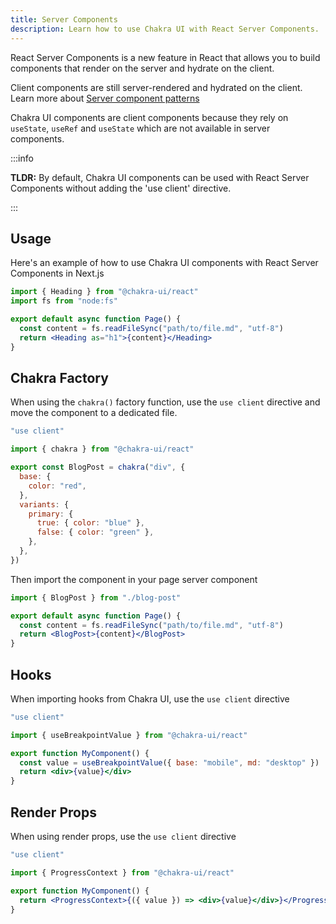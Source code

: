 ```yaml
---
title: Server Components
description: Learn how to use Chakra UI with React Server Components.
---
```


React Server Components is a new feature in React that allows you to build
components that render on the server and hydrate on the client.

Client components are still server-rendered and hydrated on the client. Learn
more about
[Server component patterns](https://nextjs.org/docs/app/building-your-application/rendering/composition-patterns)

Chakra UI components are client components because they rely on `useState`,
`useRef` and `useState` which are not available in server components.

:::info

**TLDR:** By default, Chakra UI components can be used with React Server
Components without adding the 'use client' directive.

:::

## Usage

Here's an example of how to use Chakra UI components with React Server
Components in Next.js

```jsx [app/page.tsx]
import { Heading } from "@chakra-ui/react"
import fs from "node:fs"

export default async function Page() {
  const content = fs.readFileSync("path/to/file.md", "utf-8")
  return <Heading as="h1">{content}</Heading>
}
```

## Chakra Factory

When using the `chakra()` factory function, use the `use client` directive and
move the component to a dedicated file.

```jsx [blog-post.tsx]
"use client"

import { chakra } from "@chakra-ui/react"

export const BlogPost = chakra("div", {
  base: {
    color: "red",
  },
  variants: {
    primary: {
      true: { color: "blue" },
      false: { color: "green" },
    },
  },
})
```

Then import the component in your page server component

```jsx [blogs/page.tsx]
import { BlogPost } from "./blog-post"

export default async function Page() {
  const content = fs.readFileSync("path/to/file.md", "utf-8")
  return <BlogPost>{content}</BlogPost>
}
```

## Hooks

When importing hooks from Chakra UI, use the `use client` directive

```jsx
"use client"

import { useBreakpointValue } from "@chakra-ui/react"

export function MyComponent() {
  const value = useBreakpointValue({ base: "mobile", md: "desktop" })
  return <div>{value}</div>
}
```

## Render Props

When using render props, use the `use client` directive

```jsx
"use client"

import { ProgressContext } from "@chakra-ui/react"

export function MyComponent() {
  return <ProgressContext>{({ value }) => <div>{value}</div>}</ProgressContext>
}
```
